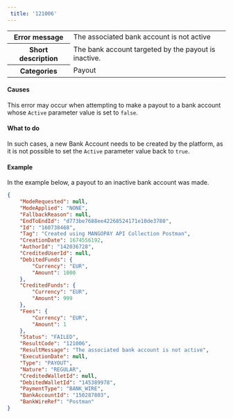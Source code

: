 ```yaml
---  
 title: '121006'  
---  
```

  
<table>
    <tbody>
        <tr>
            <th><strong>Error message</strong></th>
            <td>The associated bank account is not active</td>
        </tr>
        <tr>
            <th><strong>Short description</strong></th>
            <td>The bank account targeted by the payout is inactive.</td>
        </tr>
        <tr>
            <th><strong>Categories</strong></th>
            <td>  
<div class="label">Payout</div>
</td>
        </tr>
    </tbody>
</table>  

#### Causes  

This error may occur when attempting to make a payout to a bank account whose `Active` parameter value is set to `false`.  

#### What to do  

In such cases, a new Bank Account needs to be created by the platform, as it is not possible to set the `Active` parameter value back to `true`.  

#### Example  

In the example below, a payout to an inactive bank account was made.  
```json API Response
{
    "ModeRequested": null,
    "ModeApplied": "NONE",
    "FallbackReason": null,
    "EndToEndId": "d773be7688ee42268524171e10de3780",
    "Id": "160738468",
    "Tag": "Created using MANGOPAY API Collection Postman",
    "CreationDate": 1674556192,
    "AuthorId": "142036728",
    "CreditedUserId": null,
    "DebitedFunds": {
        "Currency": "EUR",
        "Amount": 1000
    },
    "CreditedFunds": {
        "Currency": "EUR",
        "Amount": 999
    },
    "Fees": {
        "Currency": "EUR",
        "Amount": 1
    },
    "Status": "FAILED",
    "ResultCode": "121006",
    "ResultMessage": "The associated bank account is not active",
    "ExecutionDate": null,
    "Type": "PAYOUT",
    "Nature": "REGULAR",
    "CreditedWalletId": null,
    "DebitedWalletId": "145389978",
    "PaymentType": "BANK_WIRE",
    "BankAccountId": "150287803",
    "BankWireRef": "Postman"
}
```